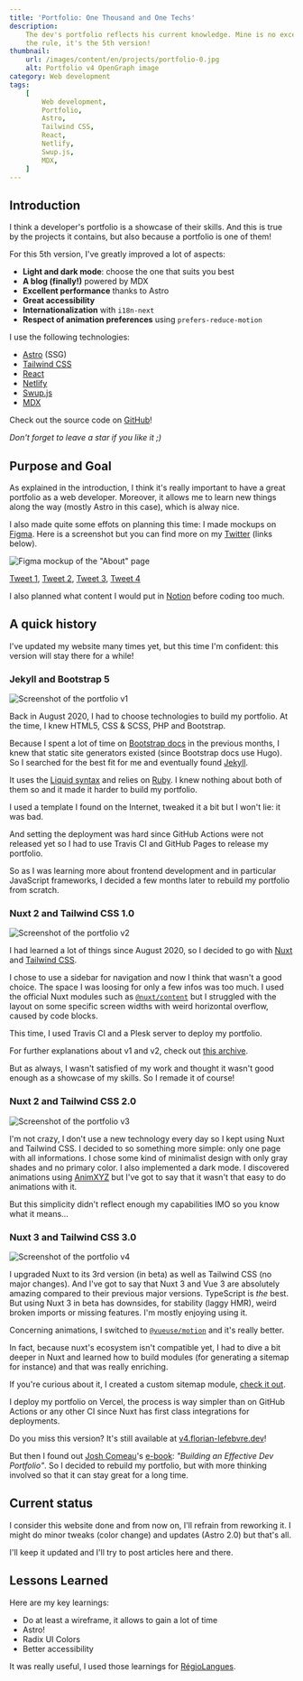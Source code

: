 ```yaml
---
title: 'Portfolio: One Thousand and One Techs'
description:
    The dev's portfolio reflects his current knowledge. Mine is no exception to
    the rule, it's the 5th version!
thumbnail:
    url: /images/content/en/projects/portfolio-0.jpg
    alt: Portfolio v4 OpenGraph image
category: Web development
tags:
    [
        Web development,
        Portfolio,
        Astro,
        Tailwind CSS,
        React,
        Netlify,
        Swup.js,
        MDX,
    ]
---
```


## Introduction

I think a developer's portfolio is a showcase of their skills. And this is true
by the projects it contains, but also because a portfolio is one of them!

For this 5th version, I've greatly improved a lot of aspects:

-   **Light and dark mode**: choose the one that suits you best
-   **A blog (finally!)** powered by MDX
-   **Excellent performance** thanks to Astro
-   **Great accessibility**
-   **Internationalization** with `i18n-next`
-   **Respect of animation preferences** using `prefers-reduce-motion`

I use the following technologies:

-   [Astro](https://astro.build) (SSG)
-   [Tailwind CSS](https://tailwindcss.com)
-   [React](https://react.dev)
-   [Netlify](https://www.netlify.com/)
-   [Swup.js](https://swup.js.org/)
-   [MDX](https://mdxjs.com/)

Check out the source code on
[GitHub](https://github.com/florian-lefebvre/portfolio)!

_Don't forget to leave a star if you like it ;)_

## Purpose and Goal

As explained in the introduction, I think it's really important to have a great
portfolio as a web developer. Moreover, it allows me to learn new things along
the way (mostly Astro in this case), which is alway nice.

I also made quite some effots on planning this time: I made mockups on
[Figma](https://figma.com). Here is a screenshot but you can find more on my
[Twitter](https://twitter.com/LfbvrFlo) (links below).

![Figma mockup of the "About" page](/images/content/en/projects/portfolio-1.png)

[Tweet 1](https://twitter.com/LfbvrFlo/status/1596097811480805376),
[Tweet 2](https://twitter.com/LfbvrFlo/status/1597347030929924096),
[Tweet 3](https://twitter.com/LfbvrFlo/status/1597616061339561984),
[Tweet 4](https://twitter.com/LfbvrFlo/status/1597892339321954304)

I also planned what content I would put in [Notion](https://notion.so) before
coding too much.

## A quick history

I've updated my website many times yet, but this time I'm confident: this
version will stay there for a while!

### Jekyll and Bootstrap 5

![Screenshot of the portfolio v1](/images/content/en/projects/portfolio-2.png)

Back in August 2020, I had to choose technologies to build my portfolio. At the
time, I knew HTML5, CSS & SCSS, PHP and Bootstrap.

Because I spent a lot of time on [Bootstrap docs](https://getbootstrap.com/docs)
in the previous months, I knew that static site generators existed (since
Bootstrap docs use Hugo). So I searched for the best fit for me and eventually
found [Jekyll](https://jekyllrb.com/).

It uses the [Liquid syntax](https://github.com/Shopify/liquid/wiki) and relies
on [Ruby](https://www.ruby-lang.org/). I knew nothing about both of them so and
it made it harder to build my portfolio.

I used a template I found on the Internet, tweaked it a bit but I won't lie: it
was bad.

And setting the deployment was hard since GitHub Actions were not released yet
so I had to use Travis CI and GitHub Pages to release my portfolio.

So as I was learning more about frontend development and in particular
JavaScript frameworks, I decided a few months later to rebuild my portfolio from
scratch.

### Nuxt 2 and Tailwind CSS 1.0

![Screenshot of the portfolio v2](/images/content/en/projects/portfolio-3.png)

I had learned a lot of things since August 2020, so I decided to go with
[Nuxt](https://nuxtjs.org) and [Tailwind CSS](https://tailwindcss.com/).

I chose to use a sidebar for navigation and now I think that wasn't a good
choice. The space I was loosing for only a few infos was too much. I used the
official Nuxt modules such as [`@nuxt/content`](https://content.nuxtjs.org/) but
I struggled with the layout on some specific screen widths with weird horizontal
overflow, caused by code blocks.

This time, I used Travis CI and a Plesk server to deploy my portfolio.

For further explanations about v1 and v2, check out
[this archive](https://github.com/florian-lefebvre/portfolio/blob/v2_nuxtjs/content/work/2020-11-13-my-porfolio.md).

But as always, I wasn't satisfied of my work and thought it wasn't good enough
as a showcase of my skills. So I remade it of course!

### Nuxt 2 and Tailwind CSS 2.0

![Screenshot of the portfolio v3](/images/content/en/projects/portfolio-4.png)

I'm not crazy, I don't use a new technology every day so I kept using Nuxt and
Tailwind CSS. I decided to so something more simple: only one page with all
informations. I chose some kind of minimalist design with only gray shades and
no primary color. I also implemented a dark mode. I discovered animations using
[AnimXYZ](https://animxyz.com/) but I've got to say that it wasn't that easy to
do animations with it.

But this simplicity didn't reflect enough my capabilities IMO so you know what
it means...

### Nuxt 3 and Tailwind CSS 3.0

![Screenshot of the portfolio v4](/images/content/en/projects/portfolio-5.png)

I upgraded Nuxt to its 3rd version (in beta) as well as Tailwind CSS (no major
changes). And I've got to say that Nuxt 3 and Vue 3 are absolutely amazing
compared to their previous major versions. TypeScript is _the_ best. But using
Nuxt 3 in beta has downsides, for stability (laggy HMR), weird broken imports or
missing features. I'm mostly enjoying using it.

Concerning animations, I switched to
[`@vueuse/motion`](https://motion.vueuse.org/) and it's really better.

In fact, because nuxt's ecosystem isn't compatible yet, I had to dive a bit
deeper in Nuxt and learned how to build modules (for generating a sitemap for
instance) and that was really enriching.

If you're curious about it, I created a custom sitemap module,
[check it out](https://github.com/florian-lefebvre/portfolio/blob/c513428dea912a19ffb684b8b571b08b8882158c/modules/sitemap.ts).

I deploy my portfolio on Vercel, the process is way simpler than on GitHub
Actions or any other CI since Nuxt has first class integrations for deployments.

<Alert>

Do you miss this version? It's still available at
[v4.florian-lefebvre.dev](https://v4.florian-lefebvre.dev)!

</Alert>

But then I found out [Josh Comeau](https://www.joshwcomeau.com/)'s
[e-book](https://www.joshwcomeau.com/effective-portfolio/): _"Building an
Effective Dev Portfolio"_. So I decided to rebuild my portfolio, but with more
thinking involved so that it can stay great for a long time.

## Current status

I consider this website done and from now on, I'll refrain from reworking it. I
might do minor tweaks (color change) and updates (Astro 2.0) but that's all.

I'll keep it updated and I'll try to post articles here and there.

## Lessons Learned

Here are my key learnings:

-   Do at least a wireframe, it allows to gain a lot of time
-   Astro!
-   Radix UI Colors
-   Better accessibility

It was really useful, I used those learnings for
[RégioLangues](/projects/regiolangues).
